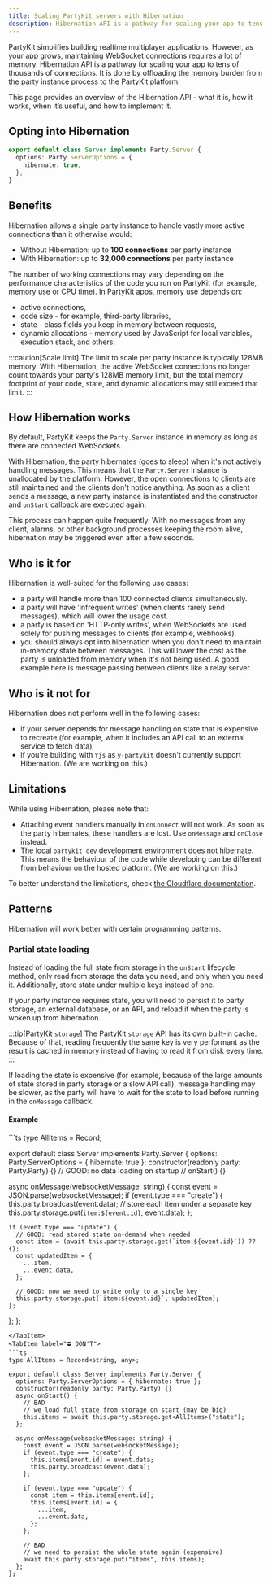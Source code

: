 ```yaml
---
title: Scaling PartyKit servers with Hibernation
description: Hibernation API is a pathway for scaling your app to tens of thousands of connections as it offloads the memory burden from the party instance process to the PartyKit platform.
---
```



PartyKit simplifies building realtime multiplayer applications. However, as your app grows, maintaining WebSocket connections requires a lot of memory. Hibernation API is a pathway for scaling your app to tens of thousands of connections. It is done by offloading the memory burden from the party instance process to the PartyKit platform.

This page provides an overview of the Hibernation API - what it is, how it works, when it’s useful, and how to implement it.

## Opting into Hibernation

```ts
export default class Server implements Party.Server {
  options: Party.ServerOptions = {
    hibernate: true,
  };
}
```

## Benefits

Hibernation allows a single party instance to handle vastly more active connections than it otherwise would:

- Without Hibernation: up to **100 connections** per party instance
- With Hibernation: up to **32,000 connections** per party instance

The number of working connections may vary depending on the performance characteristics of the code you run on PartyKit (for example, memory use or CPU time). In PartyKit apps, memory use depends on:

- active connections,
- code size - for example, third-party libraries,
- state - class fields you keep in memory between requests,
- dynamic allocations - memory used by JavaScript for local variables, execution stack, and others.

:::caution[Scale limit]
The limit to scale per party instance is typically 128MB memory. With Hibernation, the active WebSocket connections no longer count towards your party's 128MB memory limit, but the total memory footprint of your code, state, and dynamic allocations may still exceed that limit.
:::

## How Hibernation works

By default, PartyKit keeps the `Party.Server` instance in memory as long as there are connected WebSockets.

With Hibernation, the party hibernates (goes to sleep) when it's not actively handling messages. This means that the `Party.Server` instance is unallocated by the platform. However, the open connections to clients are still maintained and the clients don't notice anything. As soon as a client sends a message, a new party instance is instantiated and the constructor and `onStart` callback are executed again.

This process can happen quite frequently. With no messages from any client, alarms, or other background processes keeping the room alive, hibernation may be triggered even after a few seconds.

## Who is it for

Hibernation is well-suited for the following use cases:

- a party will handle more than 100 connected clients simultaneously.
- a party will have 'infrequent writes' (when clients rarely send messages), which will lower the usage cost.
- a party is based on 'HTTP-only writes', when WebSockets are used solely for pushing messages to clients (for example, webhooks).
- you should always opt into hibernation when you don't need to maintain in-memory state between messages. This will lower the cost as the party is unloaded from memory when it's not being used. A good example here is message passing between clients like a relay server.

## Who is it not for

Hibernation does not perform well in the following cases:

- if your server depends for message handling on state that is expensive to recreate (for example, when it includes an API call to an external service to fetch data),
- if you're building with `Yjs` as `y-partykit` doesn't currently support Hibernation. (We are working on this.)

## Limitations

While using Hibernation, please note that:

- Attaching event handlers manually in `onConnect` will not work. As soon as the party hibernates, these handlers are lost. Use `onMessage` and `onClose` instead.
- The local `partykit dev` development environment does not hibernate. This means the behaviour of the code while developing can be different from behaviour on the hosted platform. (We are working on this.)

To better understand the limitations, check [the Cloudflare documentation](https://developers.cloudflare.com/durable-objects/platform/limits/).

## Patterns

Hibernation will work better with certain programming patterns.

### Partial state loading

Instead of loading the full state from storage in the `onStart` lifecycle method, only read from storage the data you need, and only when you need it. Additionally, store state under multiple keys instead of one.

If your party instance requires state, you will need to persist it to party storage, an external database, or an API, and reload it when the party is woken up from hibernation.

:::tip[PartyKit `storage`]
The PartyKit `storage` API has its own built-in cache. Because of that, reading frequently the same key is very performant as the result is cached in memory instead of having to read it from disk every time.
:::

If loading the state is expensive (for example, because of the large amounts of state stored in party storage or a slow API call), message handling may be slower, as the party will have to wait for the state to load before running in the `onMessage` callback.

#### Example

<Tabs>
	<TabItem label="✅ DO">
```ts
type AllItems = Record<string, any>;

export default class Server implements Party.Server {
  options: Party.ServerOptions = { hibernate: true };
  constructor(readonly party: Party.Party) {}
  // GOOD: no data loading on startup
  // onStart() {}

  async onMessage(websocketMessage: string) {
    const event = JSON.parse(websocketMessage);
    if (event.type === "create") {
      this.party.broadcast(event.data);
      // store each item under a separate key
      this.party.storage.put(`item:${event.id}`, event.data);
    };

    if (event.type === "update") {
      // GOOD: read stored state on-demand when needed
      const item = (await this.party.storage.get(`item:${event.id}`)) ?? {};
      const updatedItem = {
        ...item,
        ...event.data,
      };

      // GOOD: now we need to write only to a single key
      this.party.storage.put(`item:${event.id}`, updatedItem);
    };
  };
};
```
</TabItem>
<TabItem label="⛔️ DON'T">
```ts
type AllItems = Record<string, any>;

export default class Server implements Party.Server {
  options: Party.ServerOptions = { hibernate: true };
  constructor(readonly party: Party.Party) {}
  async onStart() {
    // BAD
    // we load full state from storage on start (may be big)
    this.items = await this.party.storage.get<AllItems>("state");
  };

  async onMessage(websocketMessage: string) {
    const event = JSON.parse(websocketMessage);
    if (event.type === "create") {
      this.items[event.id] = event.data;
      this.party.broadcast(event.data);
    };

    if (event.type === "update") {
      const item = this.items[event.id];
      this.items[event.id] = {
        ...item,
        ...event.data,
      };
    };

    // BAD
    // we need to persist the whole state again (expensive)
    await this.party.storage.put("items", this.items);
  };
};
```

  </TabItem>
</Tabs>
